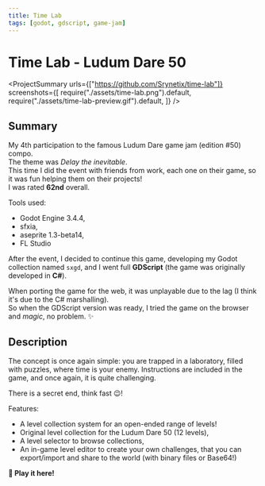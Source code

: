 ```yaml
---
title: Time Lab
tags: [godot, gdscript, game-jam]
---
```


<Back name="Projects" link="../../" />

# Time Lab - Ludum Dare 50

<ProjectSummary
  urls={["https://github.com/Srynetix/time-lab"]}
  screenshots={[
    require("./assets/time-lab.png").default,
    require("./assets/time-lab-preview.gif").default,
  ]}
/>

## Summary

My 4th participation to the famous <ELink href="https://ldjam.com/events/ludum-dare/50/">Ludum Dare game jam (edition #50)</ELink> compo.  
The theme was _Delay the inevitable_.  
This time I did the event with friends from work, each one on their game, so it was fun helping them on their projects!  
I was rated <ELink href="https://ldjam.com/events/ludum-dare/50/time-lab"><b>62nd</b> overall</ELink>.

Tools used:

- Godot Engine 3.4.4,
- sfxia,
- aseprite 1.3-beta14,
- FL Studio

After the event, I decided to continue this game, developing my Godot collection named `sxgd`, and I went full **GDScript** (the game was originally developed in **C#**).

When porting the game for the web, it was unplayable due to the lag (I think it's due to the C# marshalling).  
So when the GDScript version was ready, I tried the game on the browser and _magic_, no problem. :sparkles:

## Description

The concept is once again simple: you are trapped in a laboratory, filled with puzzles, where time is your enemy.
Instructions are included in the game, and once again, it is quite challenging.

There is a secret end, think fast :wink:!

Features:

- A level collection system for an open-ended range of levels!
- Original level collection for the Ludum Dare 50 (12 levels),
- A level selector to browse collections,
- An in-game level editor to create your own challenges, that you can export/import and share to the world (with binary files or Base64!)

<ELink href="https://srynetix.github.io/time-lab/">
  <b>🚀 Play it here!</b>
</ELink>
